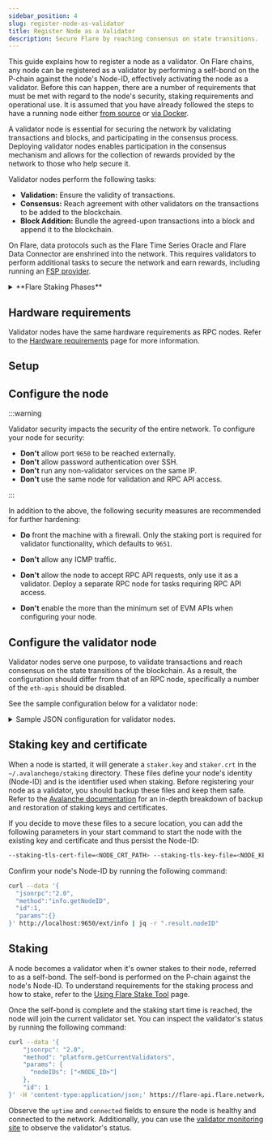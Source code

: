 ```yaml
---
sidebar_position: 4
slug: register-node-as-validator
title: Register Node as a Validator
description: Secure Flare by reaching consensus on state transitions.
---
```



This guide explains how to register a node as a validator.
On Flare chains, any node can be registered as a validator by performing a self-bond on the P-chain against the node's Node-ID, effectively activating the node as a validator.
Before this can happen, there are a number of requirements that must be met with regard to the node's security, staking requirements and operational use.
It is assumed that you have already followed the steps to have a running node either [from source](/run-node/from-source) or [via Docker](/run-node/using-docker).

A validator node is essential for securing the network by validating transactions and blocks, and participating in the consensus process.
Deploying validator nodes enables participation in the consensus mechanism and allows for the collection of rewards provided by the network to those who help secure it.

Validator nodes perform the following tasks:

- **Validation:** Ensure the validity of transactions.
- **Consensus:** Reach agreement with other validators on the transactions to be added to the blockchain.
- **Block Addition:** Bundle the agreed-upon transactions into a block and append it to the blockchain.

On Flare, data protocols such as the Flare Time Series Oracle and Flare Data Connector are enshrined into the network.
This requires validators to perform additional tasks to secure the network and earn rewards, including running an [FSP provider](/run-node/fsp-provider).

<details>
<summary>**Flare Staking Phases**</summary>

Deployment will occur in three phases, during which:

1. Infrastructure entities will be progressively on-boarded to ensure the network remains operational.
2. Current FTSO data providers must build a minimum stake to function as validators.
3. Existing validators need to enhance their capabilities to become data providers.

Each phase will gradually relinquish control, allowing the network to validate independently of the Flare Foundation.

**Launch (Jul 2022)**

At network launch, 20 validators had their node IDs hard-coded into the client software, preventing other validators from participating. The Flare Foundation managed these nodes and gradually reassigned 16 of them to 4 external entities to increase decentralization. These entities, known as professional validators, are experienced infrastructure providers managing blockchain nodes. During this period, FTSO data providers operated entirely independently of validators.

**Phase 1 (July 2023)**

A network fork enabled Avalanche's proof-of-stake mechanism, opening validation to everyone. Simultaneously, all stakes from the original validators expired. The Flare Foundation loaned all the stakes for the initial validators, maintaining the distribution of validation power while testing proof-of-stake. After some FTSO data providers completed a KYC process, the Flare Foundation loaned them funds to deploy validation nodes and act as validators.

Since staking occurs on the P-chain, staked tokens cannot access rewards managed by smart contracts on the C-chain. To address this, a communication mechanism between the two chains is being developed. All staking rewards are manually calculated offchain and then distributed onchain. These calculations will initially be private for fine-tuning and will become public in Phase 2 for verification.

**Phase 2 (Oct 2023, current)**

Once FTSO data providers have gathered enough stake to ensure the network's continued operation, all stakes loaned by the Flare Foundation to the launch validators will be withdrawn.
Professional validators are expected to cease operations unless they provide their own stake. The Flare Foundation might delegate stake to KYC-verified FTSO data providers to help initiate the system. This process, known as stake boosting, will run for a limited time. Staked funds can earn [FlareDrops](https://flare.network/flaredrop-guide/) and participate in governance but not earn [FTSO](https://flare.network/ftso/) delegation rewards.

Staking rewards will:

- Consider validator uptime and staked amount, which is publicly monitored.
- Require that the validator is also an FTSO data provider consistently rewarded for accurate prices.
- Be manually calculated offchain using a public script and then distributed onchain.

**Phase 3**

Once secure communication between the P- and C-chains is established, staking rewards will be managed entirely onchain.
The goal is for funds staked on the P-chain to have the same rights as wrapped FLR on the C-chain, enabling them to earn [FTSO](https://flare.network/ftso/) rewards, [FlareDrops](https://flare.network/flaredrop-guide/), and participate in governance.

**Summary of Phases**

|                                                   | Launch | Phase 1 | Phase 2\* | Phase 3 |
| ------------------------------------------------- | :----: | :-----: | :-------: | :-----: |
| Validation open to everybody                      |   ❌   |   ✅    |    ✅     |   ✅    |
| Validators must provide own stake                 |   ❌   |   ❌    |    ✅     |   ✅    |
| Validators must be data providers to earn rewards |   ❌   |   ❌    |    ✅     |   ✅    |
| Locked stake can earn staking rewards             |   ❌   |   ❌    |    ✅     |   ✅    |
| Staking rewards are handled onchain               |   ❌   |   ❌    |    ❌     |   ✅    |
| Same rights for staked and wrapped tokens         |   ❌   |   ❌    |    ❌     |   ✅    |

\*Current Phase

</details>

## Hardware requirements

Validator nodes have the same hardware requirements as RPC nodes.
Refer to the [Hardware requirements](/run-node/hardware-requirements) page for more information.

## Setup

## Configure the node

:::warning

Validator security impacts the security of the entire network.
To configure your node for security:

- **Don't** allow port `9650` to be reached externally.
- **Don't** allow password authentication over SSH.
- **Don't** run any non-validator services on the same IP.
- **Don't** use the same node for validation and RPC API access.

:::

In addition to the above, the following security measures are recommended for further hardening:

- **Do** front the machine with a firewall. Only the staking port is required for validator functionality, which defaults to `9651`.

- **Don't** allow any ICMP traffic.

- **Don't** allow the node to accept RPC API requests, only use it as a validator. Deploy a separate RPC node for tasks requiring RPC API access.

- **Don't** enable the more than the minimum set of EVM APIs when configuring your node.

## Configure the validator node

Validator nodes serve one purpose, to validate transactions and reach consensus on the state transitions of the blockchain.
As a result, the configuration should differ from that of an RPC node, specifically a number of the `eth-apis` should be disabled.

See the sample configuration below for a validator node:

<details>
<summary>Sample JSON configuration for validator nodes.</summary>

```json title="config.json"
{
  "snowman-api-enabled": false,
  "coreth-admin-api-enabled": false,
  "coreth-admin-api-dir": "",
  "eth-apis": ["web3"],
  "continuous-profiler-dir": "",
  "continuous-profiler-frequency": 900000000000,
  "continuous-profiler-max-files": 5,
  "rpc-gas-cap": 50000000,
  "rpc-tx-fee-cap": 100,
  "preimages-enabled": false,
  "pruning-enabled": true,
  "snapshot-async": true,
  "snapshot-verification-enabled": false,
  "metrics-enabled": true,
  "metrics-expensive-enabled": false,
  "local-txs-enabled": false,
  "api-max-duration": 30000000000,
  "ws-cpu-refill-rate": 0,
  "ws-cpu-max-stored": 0,
  "api-max-blocks-per-request": 30,
  "allow-unfinalized-queries": false,
  "allow-unprotected-txs": false,
  "keystore-directory": "",
  "keystore-external-signer": "",
  "keystore-insecure-unlock-allowed": false,
  "remote-tx-gossip-only-enabled": false,
  "tx-regossip-frequency": 60000000000,
  "tx-regossip-max-size": 15,
  "log-level": "info",
  "offline-pruning-enabled": false,
  "offline-pruning-bloom-filter-size": 512,
  "offline-pruning-data-directory": ""
}
```

</details>

## Staking key and certificate

When a node is started, it will generate a `staker.key` and `staker.crt` in the `~/.avalanchego/staking` directory.
These files define your node's identity (Node-ID) and is the identifier used when staking.
Before registering your node as a validator, you should backup these files and keep them safe.
Refer to the [Avalanche documentation](https://build.avax.network/docs/nodes/maintain/backup-restore) for an in-depth breakdown of backup and restoration of staking keys and certificates.

If you decide to move these files to a secure location, you can add the following parameters in your start command to start the node with the existing key and certificate and thus persist the Node-ID:

```bash
--staking-tls-cert-file=<NODE_CRT_PATH> --staking-tls-key-file=<NODE_KEY_PATH>
```

Confirm your node's Node-ID by running the following command:

```bash
curl --data '{
  "jsonrpc":"2.0",
  "method":"info.getNodeID",
  "id":1,
  "params":{}
}' http://localhost:9650/ext/info | jq -r ".result.nodeID"
```

## Staking

A node becomes a validator when it's owner stakes to their node, referred to as a self-bond.
The self-bond is performed on the P-chain against the node's Node-ID.
To understand requirements for the staking process and how to stake, refer to the [Using Flare Stake Tool](/network/guides/using-flare-stake-tool) page.

Once the self-bond is complete and the staking start time is reached, the node will join the current validator set.
You can inspect the validator's status by running the following command:

```bash
curl --data '{
    "jsonrpc": "2.0",
    "method": "platform.getCurrentValidators",
    "params": {
      "nodeIDs": ["<NODE_ID>"]
    },
    "id": 1
}' -H 'content-type:application/json;' https://flare-api.flare.network/ext/P | jq
```

Observe the `uptime` and `connected` fields to ensure the node is healthy and connected to the network.
Additionally, you can use the [validator monitoring site](https://flare-validators.flare.network/) to observe the validator's status.
